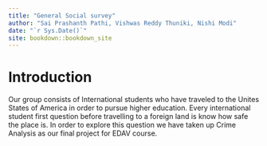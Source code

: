 ```yaml
--- 
title: "General Social survey"
author: "Sai Prashanth Pathi, Vishwas Reddy Thuniki, Nishi Modi"
date: "`r Sys.Date()`"
site: bookdown::bookdown_site
---
```


# Introduction

Our group consists of International students who have traveled to the Unites States of America in order to pursue higher education. Every international student first question before travelling to a foreign land is know how safe the place is. In order to explore this question we have taken up Crime Analysis as our final project for EDAV course. 
